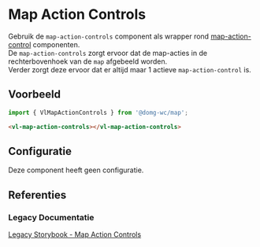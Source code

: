 
# Map Action Controls

<CustomDocMetaData id="map-controls-action-controls" />

Gebruik de `map-action-controls` component als wrapper rond
[map-action-control](/docs/map-controls-action-control--map-action-control-default) componenten.<br/>
De `map-action-controls` zorgt ervoor dat de map-acties in de rechterbovenhoek van de `map` afgebeeld worden.<br/>
Verder zorgt deze ervoor dat er altijd maar 1 actieve `map-action-control` is.


## Voorbeeld

```js
import { VlMapActionControls } from '@domg-wc/map';
```

```html
<vl-map-action-controls></vl-map-action-controls>
```

<Canvas of={VlMapActionControlsStories.MapActionControlsDefault} />


## Configuratie

Deze component heeft geen configuratie.


## Referenties

### Legacy Documentatie

[Legacy Storybook - Map Action Controls](https://webcomponenten.omgeving.vlaanderen.be/storybook/?path=/docs/custom-elements-vl-map-vl-map-action-controls--default)
